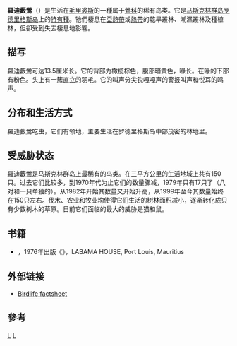 {{Speciesbox 
| genus = Acrocephalus
| species = rodericanus
| image = DrymoecaRodericanaWolf.jpg
| status = NT
| status_system = IUCN3.1
| status_ref = <ref>{{IUCN|id=22714874 |title=''Acrocephalus rodericanus'' |assessors=[[BirdLife_International|BirdLife International]] |version=2013.2 |year=2013 |accessdate=26 November 2013}}</ref>
| authority = A. Newton, 1865
| synonyms = 
* ''Bebrornis rodericanus''
}}
'''羅迪藪鶯'''（''{{lang|la|Acrocephalus rodericanus}}''）是生活在[[毛里裘斯|毛里裘斯]]的一種属于[[鶯科|鶯科]]的稀有鸟类。它是[[马斯克林群岛|马斯克林群岛]][[罗德里格斯岛|罗德里格斯岛]]上的[[特有種|特有種]]。牠們棲息在[[亞熱帶|亞熱帶]]或[[熱帶|熱帶]]的乾旱叢林、潮濕叢林及種植林，但卻受到失去棲息地影響。

==描写==
羅迪藪鶯可达13.5厘米长。它的背部为橄榄棕色，腹部暗黄色，喙长。在喙的下部有粉色。头上有一簇直立的羽毛。它的叫声分尖锐嘎嘎声的警报叫声和悦耳的鸣声。

==分布和生活方式==
羅迪藪鶯吃虫，它们有领地，主要生活在罗德里格斯岛中部茂密的林地里。

==受威胁状态==
羅迪藪鶯是马斯克林群岛上最稀有的鸟类。在三平方公里的生活地域上共有150只。过去它们比较多，到1970年代为止它们的数量骤减，1979年只有17只了（八对和一只单独的）。从1982年开始其数量又开始升高，从1999年至今其数量始终在150只左右。伐木、农业和牧业均使得它们生活的树林面积减小，逐渐转化成只有少数树木的草原。目前它们面临的最大的威胁是猫和鼠。

==书籍==
*{{lang|en|Staub, France}}，1976年出版《{{lang|en|Birds of the Mascarenes and Saint Brandon}}》，LABAMA HOUSE, Port Louis, Mauritius

==外部链接==
*[http://www.birdlife.org/datazone/species/index.html?action=SpcHTMDetails.asp&sid=7628&m=0 Birdlife factsheet]

==參考==
{{reflist}}
{{Taxonbar|from=Q1225176}}

[[Category:葦鶯屬|L]]
[[Category:毛里裘斯動物|L]]